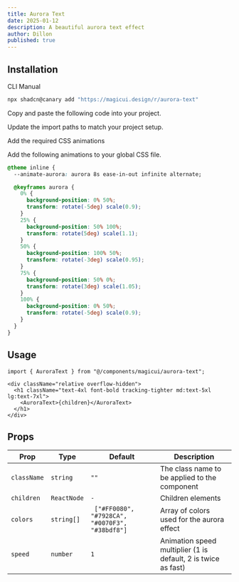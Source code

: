 ```yaml
---
title: Aurora Text
date: 2025-01-12
description: A beautiful aurora text effect
author: Dillon
published: true
---
```


<ComponentPreview name="aurora-text-demo" />

## Installation

<Tabs defaultValue="cli">

<TabsList>
  <TabsTrigger value="cli">CLI</TabsTrigger>
  <TabsTrigger value="manual">Manual</TabsTrigger>
</TabsList>
<TabsContent value="cli">

```bash
npx shadcn@canary add "https://magicui.design/r/aurora-text"
```

</TabsContent>

<TabsContent value="manual">

<Steps>

<Step>Copy and paste the following code into your project.</Step>

<ComponentSource name="aurora-text" />

<Step>Update the import paths to match your project setup.</Step>

<Step>Add the required CSS animations</Step>

Add the following animations to your global CSS file.

```css title="app/globals.css" {2, 4-25}
@theme inline {
  --animate-aurora: aurora 8s ease-in-out infinite alternate;

  @keyframes aurora {
    0% {
      background-position: 0% 50%;
      transform: rotate(-5deg) scale(0.9);
    }
    25% {
      background-position: 50% 100%;
      transform: rotate(5deg) scale(1.1);
    }
    50% {
      background-position: 100% 50%;
      transform: rotate(-3deg) scale(0.95);
    }
    75% {
      background-position: 50% 0%;
      transform: rotate(3deg) scale(1.05);
    }
    100% {
      background-position: 0% 50%;
      transform: rotate(-5deg) scale(0.9);
    }
  }
}
```

</Steps>

</TabsContent>

</Tabs>

## Usage

```tsx
import { AuroraText } from "@/components/magicui/aurora-text";
```

```tsx
<div className="relative overflow-hidden">
  <h1 className="text-4xl font-bold tracking-tighter md:text-5xl lg:text-7xl">
    <AuroraText>{children}</AuroraText>
  </h1>
</div>
```

## Props

| Prop        | Type        | Default                                         | Description                                                   |
| ----------- | ----------- | ----------------------------------------------- | ------------------------------------------------------------- |
| `className` | `string`    | `""`                                            | The class name to be applied to the component                 |
| `children`  | `ReactNode` | `-`                                             | Children elements                                             |
| `colors`    | `string[]`  | ` ["#FF0080", "#7928CA", "#0070F3", "#38bdf8"]` | Array of colors used for the aurora effect                    |
| `speed`     | `number`    | `1`                                             | Animation speed multiplier (1 is default, 2 is twice as fast) |
